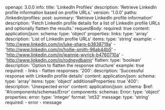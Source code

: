 openapi: 3.0.0
info:
  title: 'LinkedIn Profiles'
  description: 'Retrieve LinkedIn profile information based on profile URLs.'
  version: '1.0.0'
paths:
  /linkedin/profiles:
    post:
      summary: 'Retrieve LinkedIn profile information'
      description: 'Fetch LinkedIn profile details for a list of LinkedIn profile URLs and optionally flatten the results.'
      requestBody:
        required: true
        content:
          application/json:
            schema:
              type: 'object'
              properties:
                links:
                  type: 'array'
                  description: 'List of LinkedIn profile URLs'
                  items:
                    type: 'string'
                  example:
                    - 'http://www.linkedin.com/in/luke-sharp-b3838719a'
                    - 'http://www.linkedin.com/in/hollie-smith-96ab44b5'
                    - 'http://www.linkedin.com/in/jeannie-wyrick-b4760710a'
                    - 'http://www.linkedin.com/in/rodneydbainjr'
                flatten:
                  type: 'boolean'
                  description: 'Option to flatten the response structure'
                  example: true
              required:
                - links
                - flatten
      responses:
        '200':
          description: 'Successful response with LinkedIn profile details'
          content:
            application/json:
              schema:
                type: 'array'
                items:
                  type: 'object'
                  additionalProperties: true
        '400':
          description: 'Unexpected error'
          content:
            application/json:
              schema:
                $ref: '#/components/schemas/Error'
components:
  schemas:
    Error:
      type: 'object'
      properties:
        error:
          type: 'integer'
          format: 'int32'
        message:
          type: 'string'
      required:
        - error
        - message
